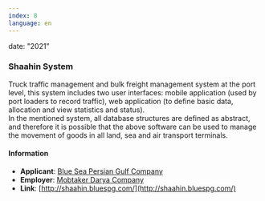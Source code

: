 ```yaml
---
index: 8
language: en
---
```


date: "2021"

### Shaahin System

Truck traffic management and bulk freight management system at the port level, this system includes two user interfaces: mobile application (used by port loaders to record traffic), web application (to define basic data, allocation and view statistics and status). <br />
In the mentioned system, all database structures are defined as abstract, and therefore it is possible that the above software can be used to manage the movement of goods in all land, sea and air transport terminals.

#### Information

-   **Applicant**: [Blue Sea Persian Gulf Company](https://bluespg.com/)
-   **Employer**: [Mobtaker Darya Company](https://mbdr.ir/)
-   **Link**: [http://shaahin.bluespg.com/](http://shaahin.bluespg.com/)

